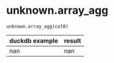 # unknown.array_agg { #duckops.unknown.array_agg }

`unknown.array_agg(col0)`

| duckdb example | result |
| -------------- | ------ |
| nan | nan |

